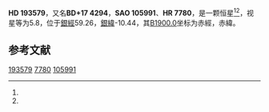 {{Starbox begin
| name = HD 193579
}}
{{Starbox observe
| epoch = [[J2000.0|J2000.0]]
| constell = {{星座名待查}}<ref name=SIMBAD>{{cite web
 | url=http://simbad.u-strasbg.fr/simbad/sim-id?Ident=HR+7780
 | title=Pulsating variable Star
 | publisher=Centre de Données astronomiques de Strasbourg
 | work=SIMBAD
 | accessdate=2012-07-13
 | archive-date=2016-03-18
 | archive-url=https://web.archive.org/web/20160318175102/http://simbad.u-strasbg.fr/simbad/sim-id?Ident=HR+7780
 | dead-url=no
 }}</ref><ref name=DATA>{{cite web
 | url=http://vizier.u-strasbg.fr/viz-bin/VizieR-5?-out.add=.&-source=5050&-corr=PK=HR&-out.max=9999&HR=7780
 | title=VizieR Detailed Page
 | accessdate=2012-07-13
 | archive-date=2016-03-04
 | archive-url=https://web.archive.org/web/20160304213756/http://vizier.u-strasbg.fr/viz-bin/VizieR-5?-out.add=.&-source=5050&-corr=PK=HR&-out.max=9999&HR=7780
 | dead-url=no
 }}</ref>
| 星官 = 
| ra = {{RA|20|20|21.4}}<ref name=SIMBAD /><ref name=DATA />
| dec = {{DEC|+17|47|35}}<ref name=SIMBAD /><ref name=DATA />
| appmag_v = 5.8<ref name=SIMBAD /><ref name=DATA />
}}
{{Starbox character
| class = gK5<ref name=SIMBAD /><ref name=DATA />
| b-v = 1.49<ref name=SIMBAD /><ref name=DATA />
| u-b = <ref name=SIMBAD /><ref name=DATA />
| r-i = <ref name=SIMBAD /><ref name=DATA />
| variable = 
}}
{{Starbox astrometry
| radial_v = 
| prop_mo_ra = -33
| parallax = 
| p_error = 
}}
{{Starbox catalog
| names =BD+17 4294，[[SAO星表|SAO]] 105991，[[HD星表|HD]] 193579，[[HR星表|HR]] 7780}}
{{Starbox reference |Simbad=HR+7780}}
{{Starbox end}}

'''HD 193579'''，又名'''BD+17 4294'''，'''SAO 105991'''、'''HR 7780'''，是一颗恒星<ref name=SIMBAD /><ref name=DATA />，视星等为5.8，位于[[銀道座標系|銀經]]59.26，[[銀道座標系|銀緯]]-10.44，其[[B1900.0|B1900.0]]坐标为赤經{{RA|20|15|48.9}}，赤緯{{DEC|+17|-10.44|42}}。

== 参考文献 ==
{{reflist}}

{{star-stub}}

[[Category:HD和HDE天體|193579]]
[[Category:HR天體|7780]]
[[Category:SAO天體|105991]]